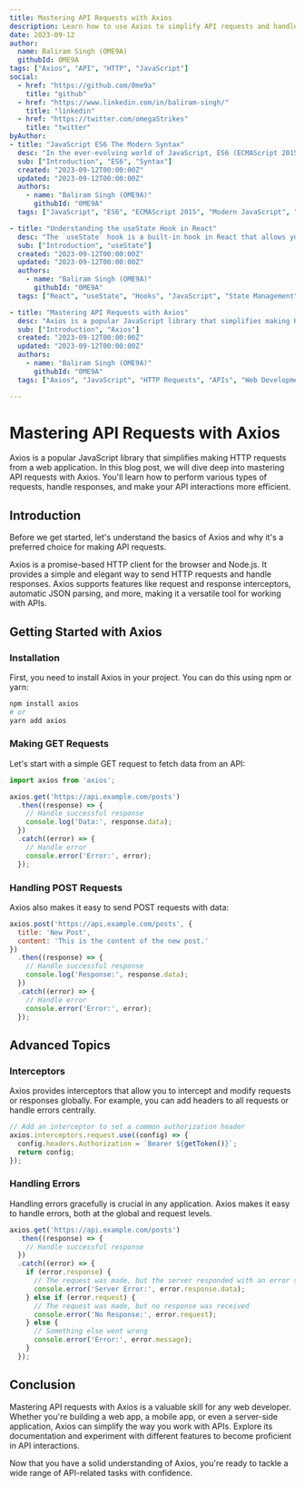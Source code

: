 ```yaml
---
title: Mastering API Requests with Axios
description: Learn how to use Axios to simplify API requests and handle responses efficiently.
date: 2023-09-12
author:
  name: Baliram Singh (OME9A)
  githubId: 0ME9A
tags: ["Axios", "API", "HTTP", "JavaScript"]
social:
  - href: "https://github.com/0me9a"
    title: "github"
  - href: "https://www.linkedin.com/in/baliram-singh/"
    title: "linkedin"
  - href: "https://twitter.com/omegaStrikes"
    title: "twitter"
byAuthor:
- title: "JavaScript ES6 The Modern Syntax"
  desc: "In the ever-evolving world of JavaScript, ES6 (ECMAScript 2015) brought a plethora of modern features and syntax enhancements that revolutionized the way we write JavaScript code. In this blog post, we'll dive deep into the world of ES6 and explore some of its most powerful features."
  sub: ["Introduction", "ES6", "Syntax"]
  created: "2023-09-12T00:00:00Z"
  updated: "2023-09-12T00:00:00Z"
  authors:
    - name: "Baliram Singh (OME9A)"
      githubId: "0ME9A"
  tags: ["JavaScript", "ES6", "ECMAScript 2015", "Modern JavaScript", "Syntax", "Development"]

- title: "Understanding the useState Hook in React"
  desc: "The `useState` hook is a built-in hook in React that allows you to add state to your functional components. Learn how to use it effectively to create more dynamic and interactive applications."
  sub: ["Introduction", "useState"]
  created: "2023-09-12T00:00:00Z"
  updated: "2023-09-12T00:00:00Z"
  authors:
    - name: "Baliram Singh (OME9A)"
      githubId: "0ME9A"
  tags: ["React", "useState", "Hooks", "JavaScript", "State Management"]

- title: "Mastering API Requests with Axios"
  desc: "Axios is a popular JavaScript library that simplifies making HTTP requests from a web application. Learn how to perform various types of requests, handle responses, and make your API interactions more efficient."
  sub: ["Introduction", "Axios"]
  created: "2023-09-12T00:00:00Z"
  updated: "2023-09-12T00:00:00Z"
  authors:
    - name: "Baliram Singh (OME9A)"
      githubId: "0ME9A"
  tags: ["Axios", "JavaScript", "HTTP Requests", "APIs", "Web Development", "Node.js"]

---
```



# Mastering API Requests with Axios

Axios is a popular JavaScript library that simplifies making HTTP requests from a web application. In this blog post, we will dive deep into mastering API requests with Axios. You'll learn how to perform various types of requests, handle responses, and make your API interactions more efficient.

## Introduction

Before we get started, let's understand the basics of Axios and why it's a preferred choice for making API requests.

Axios is a promise-based HTTP client for the browser and Node.js. It provides a simple and elegant way to send HTTP requests and handle responses. Axios supports features like request and response interceptors, automatic JSON parsing, and more, making it a versatile tool for working with APIs.

## Getting Started with Axios

### Installation

First, you need to install Axios in your project. You can do this using npm or yarn:

```bash
npm install axios
# or
yarn add axios
```

### Making GET Requests

Let's start with a simple GET request to fetch data from an API:

```javascript
import axios from 'axios';

axios.get('https://api.example.com/posts')
  .then((response) => {
    // Handle successful response
    console.log('Data:', response.data);
  })
  .catch((error) => {
    // Handle error
    console.error('Error:', error);
  });
```

### Handling POST Requests

Axios also makes it easy to send POST requests with data:

```javascript
axios.post('https://api.example.com/posts', {
  title: 'New Post',
  content: 'This is the content of the new post.'
})
  .then((response) => {
    // Handle successful response
    console.log('Response:', response.data);
  })
  .catch((error) => {
    // Handle error
    console.error('Error:', error);
  });
```

## Advanced Topics

### Interceptors

Axios provides interceptors that allow you to intercept and modify requests or responses globally. For example, you can add headers to all requests or handle errors centrally.

```javascript
// Add an interceptor to set a common authorization header
axios.interceptors.request.use((config) => {
  config.headers.Authorization = `Bearer ${getToken()}`;
  return config;
});
```

### Handling Errors

Handling errors gracefully is crucial in any application. Axios makes it easy to handle errors, both at the global and request levels.

```javascript
axios.get('https://api.example.com/posts')
  .then((response) => {
    // Handle successful response
  })
  .catch((error) => {
    if (error.response) {
      // The request was made, but the server responded with an error status code
      console.error('Server Error:', error.response.data);
    } else if (error.request) {
      // The request was made, but no response was received
      console.error('No Response:', error.request);
    } else {
      // Something else went wrong
      console.error('Error:', error.message);
    }
  });
```

## Conclusion

Mastering API requests with Axios is a valuable skill for any web developer. Whether you're building a web app, a mobile app, or even a server-side application, Axios can simplify the way you work with APIs. Explore its documentation and experiment with different features to become proficient in API interactions.

Now that you have a solid understanding of Axios, you're ready to tackle a wide range of API-related tasks with confidence.
